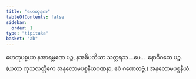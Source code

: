 ```yaml
---
title: "ဟေတုဒုက"
tableOfContents: false
sidebar:
  order: 1
type: "tipitaka"
basket: "ab"
---
```



<DynamicBreadcrumb />

<Division number="80">

<Paragraph number="2240">
ဟေတုပစ္စယာ နအာရမ္မဏေ ပဉ္စ, နအဓိပတိယာ သတ္တရသ …ပေ…  နောဝိဂတေ ပဉ္စ.
</Paragraph>

<Paragraph number="2241">
(ယထာ ကုသလတ္တိကေ အနုလောမပစ္စနီယဂဏနာ, ဧဝံ ဂဏေတဗ္ဗံ.)

</Paragraph>
</Division>

<Paragraph number="2242" type="center">
အနုလောမပစ္စနီယံ.
</Paragraph>